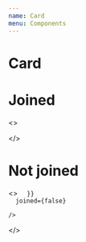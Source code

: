 ```yaml
---
name: Card
menu: Components
---
```



# Card

<Props of={Card} />

# Joined

<Playground>
  <>
    <Card
      challenge={{
        title: 'Challenge title',
        rules: 'Lorem ipsum dolor sit amet, consetetur sadipscing elitr, sed diam nonumy eirmod tempor invidunt ut labore et dolore magna aliquyam erat, sed diam voluptua. At vero eos et accusam et justo duo dolores et ea rebum. Stet clita kasd gubergren, no sea takimata sanctus est Lorem ipsum dolor sit amet.',
        tips: 'Lorem ipsum dolor sit amet, consetetur sadipscing elitr, sed diam nonumy eirmod tempor invidunt ut labore et dolore magna aliquyam erat, sed diam voluptua. At vero eos et accusam et justo duo dolores et ea rebum. Stet clita kasd gubergren, no sea takimata sanctus est.',
        duration: '21',
        karma: "19",
        streak: "12",
        starDate: '2019-08-08',
        endDate: '2019-08-29',
        modified: '2019-08-20',
        lastParticipated: '2019-08-20',
        joined: true,
        category: "waste"
      }}
      joined={true}
    />

</>

</Playground>

# Not joined

<Playground>
  <>
    <Card
      challenge={{
        title: 'Challenge title',
        rules: 'Lorem ipsum dolor sit amet, consetetur sadipscing elitr, sed diam nonumy eirmod tempor invidunt ut labore et dolore magna aliquyam erat, sed diam voluptua. At vero eos et accusam et justo duo dolores et ea rebum. Stet clita kasd gubergren, no sea takimata sanctus est Lorem ipsum dolor sit amet.',
        tips: 'Lorem ipsum dolor sit amet, consetetur sadipscing elitr, sed diam nonumy eirmod tempor invidunt ut labore et dolore magna aliquyam erat, sed diam voluptua. At vero eos et accusam et justo duo dolores et ea rebum. Stet clita kasd gubergren, no sea takimata sanctus est.',
        duration: '21',
        joined: false,
        starDate: '2019-08-08',
        endDate: '2019-08-29',
        modified: '2019-08-20',
        lastParticipated: '2019-08-20',
        category: "waste"

      }}
      joined={false}

    />

</>

</Playground>
